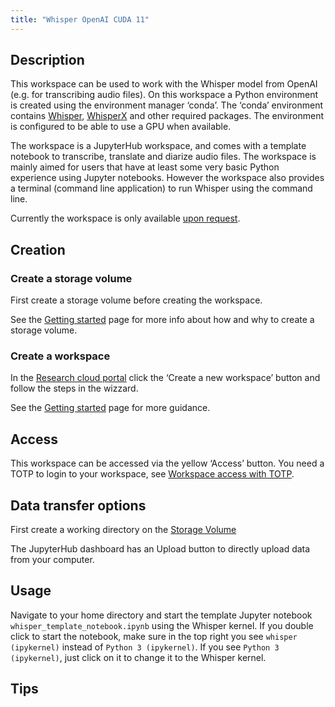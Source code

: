 ```yaml
--- 
title: "Whisper OpenAI CUDA 11"
---
```


## Description
This workspace can be used to work with the Whisper model from OpenAI (e.g. for transcribing audio files). On this workspace a Python environment is created using the environment manager 'conda'. The 'conda' environment contains [Whisper](https://github.com/openai/whisper), [WhisperX](https://github.com/m-bain/whisperX) and other required packages. The environment is configured to be able to use a GPU when available.

The workspace is a JupyterHub workspace, and comes with a template notebook to transcribe, translate and diarize audio files. The workspace is mainly aimed for users that have at least some very basic Python experience using Jupyter notebooks. However the workspace also provides a terminal (command line application) to run Whisper using the command line.

Currently the workspace is only available [upon request](../contact.qmd).

## Creation

### Create a storage volume
First create a storage volume before creating the workspace.

See the [Getting started](../getting-started.qmd#create-storage-volume) page for more info about how and why to create a storage volume.

### Create a workspace

In the [Research cloud portal](https://surfresearchcloud.nl) click the 'Create a new workspace' button and follow the steps in the wizzard.

See the [Getting started](../getting-started.qmd#create-a-workspace) page for more guidance.

## Access
This workspace can be accessed via the yellow 'Access' button. You need a TOTP to login to your workspace, see [Workspace access with TOTP](https://servicedesk.surf.nl/wiki/display/WIKI/Log+in+to+your+workspace#Logintoyourworkspace-WorkspaceAccesswithTOTP).

## Data transfer options
First create a working directory on the [Storage Volume](../getting-started.qmd#where-can-i-find-the-storage-volume)

The JupyterHub dashboard has an Upload button to directly upload data from your computer. 

## Usage
Navigate to your home directory and start the template Jupyter notebook `whisper_template_notebook.ipynb` using the Whisper kernel. If you double click to start the notebook, make sure in the top right you see `whisper (ipykernel)` instead of `Python 3 (ipykernel)`. If you see `Python 3 (ipykernel)`, just click on it to change it to the Whisper kernel.

## Tips

